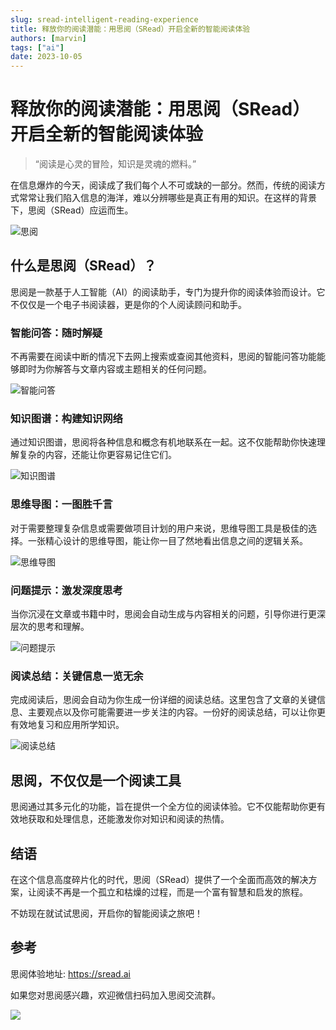 ```yaml
---
slug: sread-intelligent-reading-experience
title: 释放你的阅读潜能：用思阅（SRead）开启全新的智能阅读体验
authors: [marvin]
tags: ["ai"]
date: 2023-10-05
---
```



# 释放你的阅读潜能：用思阅（SRead）开启全新的智能阅读体验

> “阅读是心灵的冒险，知识是灵魂的燃料。” 

在信息爆炸的今天，阅读成了我们每个人不可或缺的一部分。然而，传统的阅读方式常常让我们陷入信息的海洋，难以分辨哪些是真正有用的知识。在这样的背景下，思阅（SRead）应运而生。

![思阅](https://codao.crawlab.cn/images/2023-10-05-064056.png)

## 什么是思阅（SRead）？

思阅是一款基于人工智能（AI）的阅读助手，专门为提升你的阅读体验而设计。它不仅仅是一个电子书阅读器，更是你的个人阅读顾问和助手。

### 智能问答：随时解疑

不再需要在阅读中断的情况下去网上搜索或查阅其他资料，思阅的智能问答功能能够即时为你解答与文章内容或主题相关的任何问题。
<!--truncate-->

![智能问答](https://codao.crawlab.cn/images/2023-10-05-064008.png)

### 知识图谱：构建知识网络

通过知识图谱，思阅将各种信息和概念有机地联系在一起。这不仅能帮助你快速理解复杂的内容，还能让你更容易记住它们。

![知识图谱](https://codao.crawlab.cn/images/2023-10-05-063938.png)

### 思维导图：一图胜千言

对于需要整理复杂信息或需要做项目计划的用户来说，思维导图工具是极佳的选择。一张精心设计的思维导图，能让你一目了然地看出信息之间的逻辑关系。

![思维导图](https://codao.crawlab.cn/images/2023-10-05-063753.png)

### 问题提示：激发深度思考

当你沉浸在文章或书籍中时，思阅会自动生成与内容相关的问题，引导你进行更深层次的思考和理解。

![问题提示](https://codao.crawlab.cn/images/2023-10-05-064125.png)

### 阅读总结：关键信息一览无余

完成阅读后，思阅会自动为你生成一份详细的阅读总结。这里包含了文章的关键信息、主要观点以及你可能需要进一步关注的内容。一份好的阅读总结，可以让你更有效地复习和应用所学知识。

![阅读总结](https://codao.crawlab.cn/images/2023-10-05-064324.png)

## 思阅，不仅仅是一个阅读工具

思阅通过其多元化的功能，旨在提供一个全方位的阅读体验。它不仅能帮助你更有效地获取和处理信息，还能激发你对知识和阅读的热情。

## 结语

在这个信息高度碎片化的时代，思阅（SRead）提供了一个全面而高效的解决方案，让阅读不再是一个孤立和枯燥的过程，而是一个富有智慧和启发的旅程。

不妨现在就试试思阅，开启你的智能阅读之旅吧！

## 参考

思阅体验地址: https://sread.ai

如果您对思阅感兴趣，欢迎微信扫码加入思阅交流群。

![](https://codao.crawlab.cn/images/2023-10-05-064551.png)